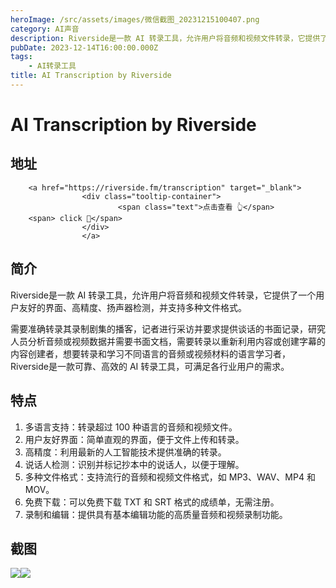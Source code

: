 ```yaml
---
heroImage: /src/assets/images/微信截图_20231215100407.png
category: AI声音
description: Riverside是一款 AI 转录工具，允许用户将音频和视频文件转录，它提供了一个用户友好的界面、高精度、扬声器检测，并支持多种文件格式。
pubDate: 2023-12-14T16:00:00.000Z
tags:
    - AI转录工具
title: AI Transcription by Riverside
---
```


# AI Transcription by Riverside

## 地址

        <a href="https://riverside.fm/transcription" target="_blank">
                    <div class="tooltip-container">
                            <span class="text">点击查看 👆</span>
        <span> click 👋</span>
                    </div>
                    </a>

## 简介

Riverside是一款 AI 转录工具，允许用户将音频和视频文件转录，它提供了一个用户友好的界面、高精度、扬声器检测，并支持多种文件格式。

需要准确转录其录制剧集的播客，记者进行采访并要求提供谈话的书面记录，研究人员分析音频或视频数据并需要书面文档，需要转录以重新利用内容或创建字幕的内容创建者，想要转录和学习不同语言的音频或视频材料的语言学习者，Riverside是一款可靠、高效的 AI 转录工具，可满足各行业用户的需求。

## 特点

1. 多语言支持：转录超过 100 种语言的音频和视频文件。
2. 用户友好界面：简单直观的界面，便于文件上传和转录。
3. 高精度：利用最新的人工智能技术提供准确的转录。
4. 说话人检测：识别并标记抄本中的说话人，以便于理解。
5. 多种文件格式：支持流行的音频和视频文件格式，如 MP3、WAV、MP4 和 MOV。
6. 免费下载：可以免费下载 TXT 和 SRT 格式的成绩单，无需注册。
7. 录制和编辑：提供具有基本编辑功能的高质量音频和视频录制功能。

## 截图

![](/src/assets/images/微信截图_20231215100407.png)![](/src/assets/images/微信截图_20231215100457.png)
